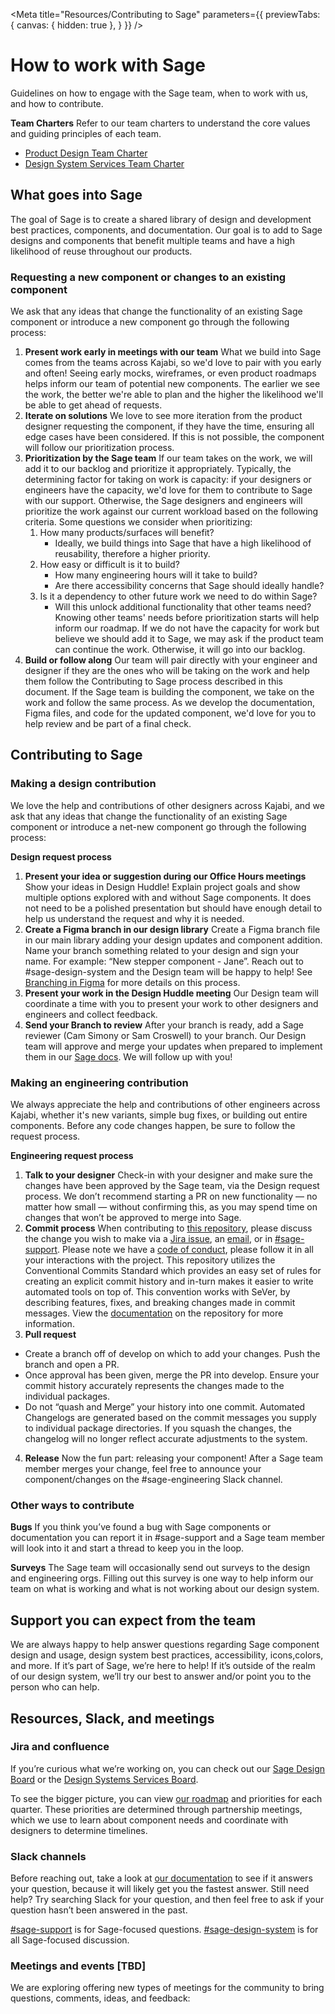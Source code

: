 

<Meta title="Resources/Contributing to Sage"  parameters={{ previewTabs: { canvas: { hidden: true }, } }} />

# How to work with Sage
Guidelines on how to engage with the Sage team, when to work with us, and how to contribute.

**Team Charters**
Refer to our team charters to understand the core values and guiding principles of each team.
- [Product Design Team Charter](https://docs.google.com/document/d/1aVcj0tIB0PZ3gwPxIZGKXWUZwKxckV20Jf_5Y9iy75Q/edit?usp=sharing)
- [Design System Services Team Charter](https://kajabi.atlassian.net/wiki/spaces/DSS/pages/1504903258/2022+Charter)

## What goes into Sage
The goal of Sage is to create a shared library of design and development best practices, components, and documentation. Our goal is to add to Sage designs and components that benefit multiple teams and have a high likelihood of reuse throughout our products.

### Requesting a new component or changes to an existing component
We ask that any ideas that change the functionality of an existing Sage component or introduce a new component go through the following process:

1. **Present work early in meetings with our team**
What we build into Sage comes from the teams across Kajabi, so we'd love to pair with you early and often! Seeing early mocks, wireframes, or even product roadmaps helps inform our team of potential new components. The earlier we see the work, the better we're able to plan and the higher the likelihood we'll be able to get ahead of requests.
2. **Iterate on solutions**
We love to see more iteration from the product designer requesting the component, if they have the time, ensuring all edge cases have been considered. If this is not possible, the component will follow our prioritization process.
3. **Prioritization by the Sage team** If our team takes on the work, we will add it to our backlog and prioritize it appropriately. Typically, the determining factor for taking on work is capacity: if your designers or engineers have the capacity, we'd love for them to contribute to Sage with our support. Otherwise, the Sage designers and engineers will prioritize the work against our current workload based on the following criteria. Some questions we consider when prioritizing:
    1. How many products/surfaces will benefit?
        - Ideally, we build things into Sage that have a high likelihood of reusability,   therefore a higher priority.
    2. How easy or difficult is it to build?
        - How many engineering hours will it take to build?
        - Are there accessibility concerns that Sage should ideally handle?
    3. Is it a dependency to other future work we need to do within Sage?
        - Will this unlock additional functionality that other teams need? Knowing other teams' needs before prioritization starts will help inform our roadmap. If we do not have the capacity for work but believe we should add it to Sage, we may ask if the product team can continue the work. Otherwise, it will go into our backlog.
4. **Build or follow along**
Our team will pair directly with your engineer and designer if they are the ones who will be taking on the work and help them follow the Contributing to Sage process described in this document. If the Sage team is building the component, we take on the work and follow the same process. As we develop the documentation, Figma files, and code for the updated component, we'd love for you to help review and be part of a final check.

## Contributing to Sage

### Making a design contribution
We love the help and contributions of other designers across Kajabi, and we ask that any ideas that change the functionality of an existing Sage component or introduce a net-new component go through the following process:

**Design request process**
1. **Present your idea or suggestion during our Office Hours meetings**
Show your ideas in Design Huddle! Explain project goals and show multiple options explored with and without Sage components. It does not need to be a polished presentation but should have enough detail to help us understand the request and why it is needed.
2. **Create a Figma branch in our design library**
Create a Figma branch file in our main library adding your design updates and component addition. Name your branch something related to your design and sign your name. For example: “New stepper component - Jane”. Reach out to #sage-design-system and the Design team will be happy to help! See [Branching in Figma](https://www.figma.com/best-practices/branching-in-figma/) for more details on this process.
3. **Present your work in the Design Huddle meeting**
Our Design team will coordinate a time with you to present your work to other designers and engineers and collect feedback.
4. **Send your Branch to review**
After your branch is ready, add a Sage reviewer (Cam Simony or Sam Croswell) to your branch. Our Design team will approve and merge your updates when prepared to implement them in our [Sage docs](https://sage-design-system.kajabi.com/pages/index). We will follow up with you!

### Making an engineering contribution
We always appreciate the help and contributions of other engineers across Kajabi, whether it's new variants, simple bug fixes, or building out entire components. Before any code changes happen, be sure to follow the request process.

**Engineering request process**
1. **Talk to your designer**
Check-in with your designer and make sure the changes have been approved by the Sage team, via the Design request process. We don’t recommend starting a PR on new functionality — no matter how small — without confirming this, as you may spend time on changes that won’t be approved to merge into Sage.
2. **Commit process**
When contributing to [this repository](https://github.com/Kajabi/sage-lib/), please discuss the change you wish to make via a [Jira issue](https://kajabi.atlassian.net/jira/software/projects/DSS/boards/216/backlog), an [email](design-system-services@kajabi.com), or in [#sage-support](https://app.slack.com/client/T026K7YCY/C01A424HY8Y). Please note we have a [code of conduct](https://github.com/Kajabi/sage-lib/blob/develop/CONTRIBUTING.md#code-of-conduct), please follow it in all your interactions with the project.
This repository utilizes the Conventional Commits Standard which provides an easy set of rules for creating an explicit commit history and in-turn makes it easier to write automated tools on top of. This convention works with SeVer, by describing features, fixes, and breaking changes made in commit messages. View the [documentation](https://github.com/Kajabi/sage-lib/blob/develop/README.md) on the repository for more information.
3. **Pull request**
  - Create a branch off of develop on which to add your changes. Push the branch and open a PR.
  - Once approval has been given, merge the PR into develop. Ensure your commit history accurately represents the changes made to the individual packages.
  - Do not “quash and Merge” your history into one commit. Automated Changelogs are generated based on the commit messages you supply to individual package directories. If you squash the changes, the changelog will no longer reflect accurate adjustments to the system.
4. **Release**
Now the fun part: releasing your component! After a Sage team member merges your change, feel free to announce your component/changes on the #sage-engineering Slack channel.

### Other ways to contribute
**Bugs**
If you think you’ve found a bug with Sage components or documentation you can report it in #sage-support and a Sage team member will look into it and start a thread to keep you in the loop.

**Surveys**
The Sage team will occasionally send out surveys to the design and engineering orgs. Filling out this survey is one way to help inform our team on what is working and what is not working about our design system.

## Support you can expect from the team
We are always happy to help answer questions regarding Sage component design and usage, design system best practices, accessibility, icons,colors, and more. If it’s part of Sage, we’re here to help! If it’s outside of the realm of our design system, we’ll try our best to answer and/or point you to the person who can help.

## Resources, Slack, and meetings
### Jira and confluence
If you’re curious what we’re working on, you can check out our [Sage Design Board](https://kajabi.atlassian.net/jira/software/c/projects/DS/boards/205) or the [Design Systems Services Board](https://kajabi.atlassian.net/jira/software/projects/DSS/boards/216).

To see the bigger picture, you can view [our roadmap](https://kajabi.atlassian.net/jira/software/projects/DSS/boards/216/roadmap) and priorities for each quarter. These priorities are determined through partnership meetings, which we use to learn about component needs and coordinate with designers to determine timelines.

### Slack channels
Before reaching out, take a look at [our documentation](https://sage.kajabi.com/) to see if it answers your question, because it will likely get you the fastest answer. Still need help? Try searching Slack for your question, and then feel free to ask if your question hasn’t been answered in the past.

[#sage-support](https://app.slack.com/client/T026K7YCY/C01A424HY8Y) is for Sage-focused questions.
[#sage-design-system](https://app.slack.com/client/T026K7YCY/C046HHS5KTN) is for all Sage-focused discussion.

### Meetings and events [TBD]
We are exploring offering new types of meetings for the community to bring questions, comments, ideas, and feedback:

